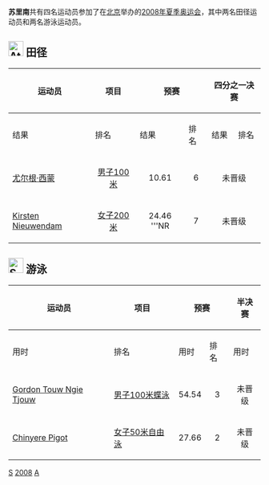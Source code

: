 {{Infobox Country Olympics
|NOC=SUR
|games=2008年夏季
|competitors=4
|sports=2
|flagbearer=[[安东尼·内斯蒂|安东尼·内斯蒂]]
}}

'''苏里南'''共有四名运动员参加了在[[北京|北京]]举办的[[2008年夏季奥运会|2008年夏季奥运会]]，其中两名田径运动员和两名游泳运动员。
==[[Image:Athletics_pictogram.svg|30px]] 田径==
{{main|2008年夏季奥林匹克运动会田径比赛}}

{|class=wikitable style="font-size:90%"
|-
!rowspan="2"|运动员
!rowspan="2"|项目
!colspan="2"|预赛
!colspan="2"|四分之一决赛
!colspan="2"|半决赛
!colspan="2"|决赛
|-
!结果
!排名
!结果
!排名
!结果
!排名
!结果
!排名
|-
|[[尤尔根·西蒙|尤尔根·西蒙]]
|align=center|[[2008年夏季奥林匹克运动会田径比赛－男子100米|男子100米]]
|align=center|10.61
|align=center|6
|align="center" colspan="6" |未晋级
|-
|[[Kirsten_Nieuwendam|Kirsten Nieuwendam]]
|align=center|[[2008年夏季奥林匹克运动会田径比赛－女子200米|女子200米]]
|align=center|24.46 '''NR
|align=center|7
|align="center" colspan="6" |未晋级
|}

==[[Image:Swimming_pictogram.svg|30px]] 游泳==
{{main|2008年夏季奥林匹克运动会游泳比赛}}

{|class=wikitable style="font-size:90%"
|-
!rowspan="2"|运动员
!rowspan="2"|项目
!colspan="2"|预赛
!colspan="2"|半决赛
!colspan="2"|决赛
|-
!用时
!排名
!用时
!排名
!用时
!排名
|-
|[[Gordon_Touw_Ngie_Tjouw|Gordon Touw Ngie Tjouw]]
|[[2008年夏季奥林匹克运动会游泳比赛－男子100米蝶泳|男子100米蝶泳]]
|align=center|54.54
|align=center|3
|align="center" colspan="4" |未晋级
|-
|[[Chinyere_Pigot|Chinyere Pigot]]
|[[2008年夏季奥林匹克运动会女子50米自由泳比赛|女子50米自由泳]]
|align=center|27.66
|align=center|2
|align="center" colspan="4" |未晋级
|}

{{NOCin2008SummerOlympics}}

[[Category:2008年夏季奥林匹克运动会代表团|S]]
[[Category:奥林匹克运动会苏里南代表团|2008]]
[[Category:2008年苏里南|A]]